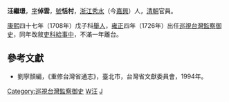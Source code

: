 '''汪繼璟'''，[[表字|字]]'''倬雲'''，[[號|號]]'''恬村'''，[[浙江|浙江]][[秀水縣|秀水]]（今[[嘉興|嘉興]]）人，[[清朝|清朝]]官員。

[[康熙|康熙]]四十七年（1708年）戊子科[[舉人|舉人]]，[[雍正|雍正]]四年（1726年）出任[[巡視台灣監察御史|巡視台灣監察御史]]，同年改敘[[吏科|吏科]][[給事中|給事中]]，不滿一年離台。

==參考文獻==
*劉寧顏編，《重修台灣省通志》，臺北市，台灣省文獻委員會，1994年。 

{{start box}}
{{s-off}}
{{s-before|[[景考祥|景考祥]]}}
{{s-title|[[巡視台灣監察御史|巡視台灣監察御史]]（漢）|雍正四年（1726年）上任}}
{{s-after|[[尹秦|尹秦]]}}
{{end box}}

[[Category:巡視台灣監察御史|Category:巡視台灣監察御史]]
[[Category:嘉興人|W汪]]
[[Category:汪姓|J]]